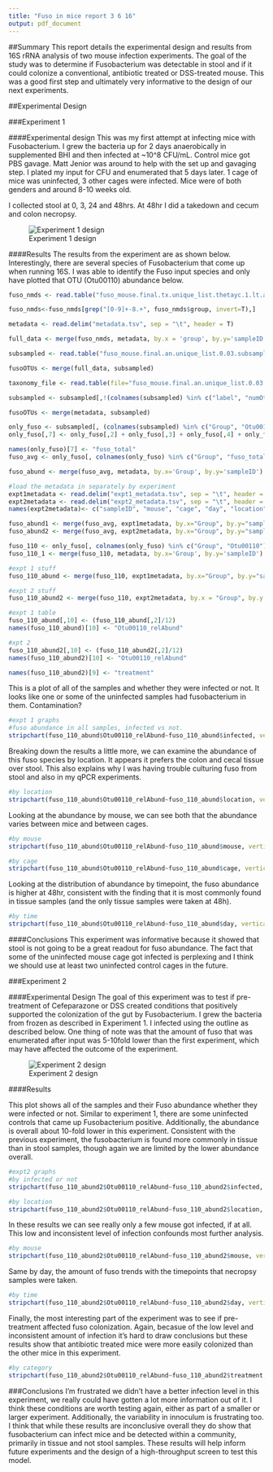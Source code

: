 ```yaml
---
title: "Fuso in mice report 3 6 16"
output: pdf_document
---
```


##Summary
This report details the experimental design and results from 16S rRNA analysis of two mouse infection experiments. The goal of the study was to determine if Fusobacterium was detectable in stool and if it could colonize a conventional, antibiotic treated or DSS-treated mouse. This was a good first step and ultimately very informative to the design of our next experiments. 

##Experimental Design

###Experiment 1

####Experimental design
This was my first attempt at infecting mice with Fusobacterium. I grew the bacteria up for 2 days anaerobically in supplemented BHI and then infected at ~10^8 CFU/mL. Control mice got PBS gavage. Matt Jenior was around to help with the set up and gavaging step. I plated my input for CFU and enumerated that 5 days later. 1 cage of mice was uninfected, 3 other cages were infected. Mice were of both genders and around 8-10 weeks old. 

I collected stool at 0, 3, 24 and 48hrs. At 48hr I did a takedown and cecum and colon necropsy. 

![Experiment 1 design](expt2diagram.png)

####Results
The results from the experiment are as shown below. Interestingly, there are several species of Fusobacterium that come up when running 16S. I was able to identify the Fuso input species and only have plotted that OTU (Otu00110) abundance below. 

```r
fuso_nmds <- read.table("fuso_mouse.final.tx.unique_list.thetayc.1.lt.ave.nmds.axes", header = T)

fuso_nmds<-fuso_nmds[grep("[0-9]+-8.+", fuso_nmds$group, invert=T),]

metadata <- read.delim("metadata.tsv", sep = "\t", header = T)

full_data <- merge(fuso_nmds, metadata, by.x = 'group', by.y='sampleID')

subsampled <- read.table("fuso_mouse.final.an.unique_list.0.03.subsample.shared", header = T)

fusoOTUs <- merge(full_data, subsampled)

taxonomy_file <- read.table(file="fuso_mouse.final.an.unique_list.0.03.cons.taxonomy", header =T, row.names = 1)

subsampled <- subsampled[,!(colnames(subsampled) %in% c("label", "numOtus"))]

fusoOTUs <- merge(metadata, subsampled)

only_fuso <- subsampled[, (colnames(subsampled) %in% c("Group", "Otu00110", "Otu00243", "Otu00313", "Otu00961", "Otu00994", "Otu01880"))]
only_fuso[,7] <- only_fuso[,2] + only_fuso[,3] + only_fuso[,4] + only_fuso[,5] + only_fuso[,6]

names(only_fuso)[7] <- "fuso_total"
fuso_avg <- only_fuso[, colnames(only_fuso) %in% c("Group", "fuso_total")]

fuso_abund <- merge(fuso_avg, metadata, by.x='Group', by.y='sampleID')

#load the metadata in separately by experiment 
expt1metadata <- read.delim("expt1_metadata.tsv", sep = "\t", header = T)
expt2metadata <- read.delim("expt2_metadata.tsv", sep = "\t", header = T)
names(expt2metadata)<- c("sampleID", "mouse", "cage", "day", "location", "experiment", "infected")

fuso_abund1 <- merge(fuso_avg, expt1metadata, by.x="Group", by.y="sampleID")
fuso_abund2 <- merge(fuso_avg, expt2metadata, by.x="Group", by.y="sampleID")

fuso_110 <- only_fuso[, colnames(only_fuso) %in% c("Group", "Otu00110")]
fuso_110_1 <- merge(fuso_110, metadata, by.x='Group', by.y='sampleID')

#expt 1 stuff
fuso_110_abund <- merge(fuso_110, expt1metadata, by.x="Group", by.y="sampleID")

#expt 2 stuff 
fuso_110_abund2 <- merge(fuso_110, expt2metadata, by.x = "Group", by.y = "sampleID")

#expt 1 table
fuso_110_abund[,10] <- (fuso_110_abund[,2]/12)
names(fuso_110_abund)[10] <- "Otu00110_relAbund"

#xpt 2
fuso_110_abund2[,10] <- (fuso_110_abund2[,2]/12)
names(fuso_110_abund2)[10] <- "Otu00110_relAbund"

names(fuso_110_abund2)[9] <- "treatment"
```

This is a plot of all of the samples and whether they were infected or not. It looks like one or some of the uninfected samples had fusobacterium in them. Contamination? 

```r
#expt 1 graphs
#fuso abundance in all samples, infected vs not.
stripchart(fuso_110_abund$Otu00110_relAbund~fuso_110_abund$infected, vertical = 'TRUE', method = 'jitter', main = "fusobacterium OTU00110 abundance, expt 1", xlab = "infected?", ylab = "n OTU00110 fuso abundance")
```


Breaking down the results a little more, we can examine the abundance of this fuso species by location. It appears it prefers the colon and cecal tissue over stool. This also explains why I was having trouble culturing fuso from stool and also in my qPCR experiments. 

```r
#by location
stripchart(fuso_110_abund$Otu00110_relAbund~fuso_110_abund$location, vertical = 'TRUE', method = 'jitter', main = "Fusobacterium abundance, expt 1", xlab = "location", ylab = "%Fuso abundance")
```

Looking at the abundance by mouse, we can see both that the abundance varies between mice and between cages. 

```r
#by mouse
stripchart(fuso_110_abund$Otu00110_relAbund~fuso_110_abund$mouse, vertical = 'TRUE', method = 'jitter', main = "Fusobacterium abundance by mouse, expt 1", xlab = "mouse #", ylab = "%Fuso abundance")
```


```r
#by cage
stripchart(fuso_110_abund$Otu00110_relAbund~fuso_110_abund$cage, vertical = 'TRUE', method = 'jitter', main = "Fusobacterium abundance by cage, expt 1", xlab = "cage", ylab = "%Fuso abundance")
```

Looking at the distribution of abundance by timepoint, the fuso abundance is higher at 48hr, consistent with the finding that it is most commonly found in tissue samples (and the only tissue samples were taken at 48h). 

```r
#by time
stripchart(fuso_110_abund$Otu00110_relAbund~fuso_110_abund$day, vertical = 'TRUE', method = 'jitter', main = "Fusobacterium abundance by timepoint, expt 1", xlab = "day", ylab = "n OTU00110 fuso abundance")
```

####Conclusions 
This experiment was informative because it showed that stool is not going to be a great readout for fuso abundance. The fact that some of the uninfected mouse cage got infected is perplexing and I think we should use at least two uninfected control cages in the future. 

###Experiment 2

####Experimental Design 
The goal of this experiment was to test if pre-treatment of Cefeparazone or DSS created conditions that positively supported the colonization of the gut by Fusobacterium. I grew the bacteria from frozen as described in Experiment 1. I infected using the outline as described below. One thing of note was that the amount of fuso that was enumerated after input was 5-10fold lower than the first experiment, which may have affected the outcome of the experiment. 

![Experiment 2 design](expt1diagram.png)

####Results 

This plot shows all of the samples and their Fuso abundance whether they were infected or not. Similar to experiment 1, there are some uninfected controls that came up Fusobacterium positive. Additionally, the abundance is overall about 10-fold lower in this experiment. Consistent with the previous experiment, the fusobacterium is found more commonly in tissue than in stool samples, though again we are limited by the lower abundance overall. 

```r
#expt2 graphs 
#by infected or not
stripchart(fuso_110_abund2$Otu00110_relAbund~fuso_110_abund2$infected, vertical = 'TRUE', method = 'jitter', main = "fusobacterium abundance, expt 2", xlab = "infected?", ylab = "n OTU00110 fuso abundance")
```

```r
#by location
stripchart(fuso_110_abund2$Otu00110_relAbund~fuso_110_abund2$location, vertical = 'TRUE', method = 'jitter', main = "fusobacterium OTU00110 abundance, expt 2", xlab = "location", ylab = "n OTU00110 fuso abundance")
```

In these results we can see really only a few mouse got infected, if at all. This low and inconsistent level of infection confounds most further analysis. 

```r
#by mouse
stripchart(fuso_110_abund2$Otu00110_relAbund~fuso_110_abund2$mouse, vertical = 'TRUE', method = 'jitter', main = "fusobacterium OTU00110 abundance, expt 2", xlab = "mouse", ylab = "n OTU00110 fuso abundance")
```

Same by day, the amount of fuso trends with the timepoints that necropsy samples were taken. 

```r
#by time
stripchart(fuso_110_abund2$Otu00110_relAbund~fuso_110_abund2$day, vertical = 'TRUE', method = 'jitter', col = c("red", "orange", "yellow", "green", "blue", "purple"), main = "n samples with fusobacterium OTU00110 present, expt 1", xlab = "day", ylab = "n OTU00110 fuso abundance")
```

Finally, the most interesting part of the experiment was to see if pre-treatment affected fuso colonization. Again, becasue of the low level and inconsistent amount of infection it's hard to draw conclusions but these results show that antibiotic treated mice were more easily colonized than the other mice in this experiment. 

```r
#by category
stripchart(fuso_110_abund2$Otu00110_relAbund~fuso_110_abund2$treatment, vertical = 'TRUE', method = 'jitter', col = c("green", "blue", "purple"), main = "n samples with fusobacterium OTU00110 present, expt 2", xlab = "treatment", ylab = "n OTU00110 fuso abundance")
```

###Conclusions
I'm frustrated we didn't have a better infection level in this experiment, we really could have gotten a lot more information out of it. I think these conditions are worth testing again, either as part of a smaller or larger experiment. Additionally, the variability in innoculum is frustrating too. I think that while these results are inconclusive overall they do show that fusobacterium can infect mice and be detected within a community, primarily in tissue and not stool samples. These results will help inform future experiments and the design of a high-throughput screen to test this model. 

